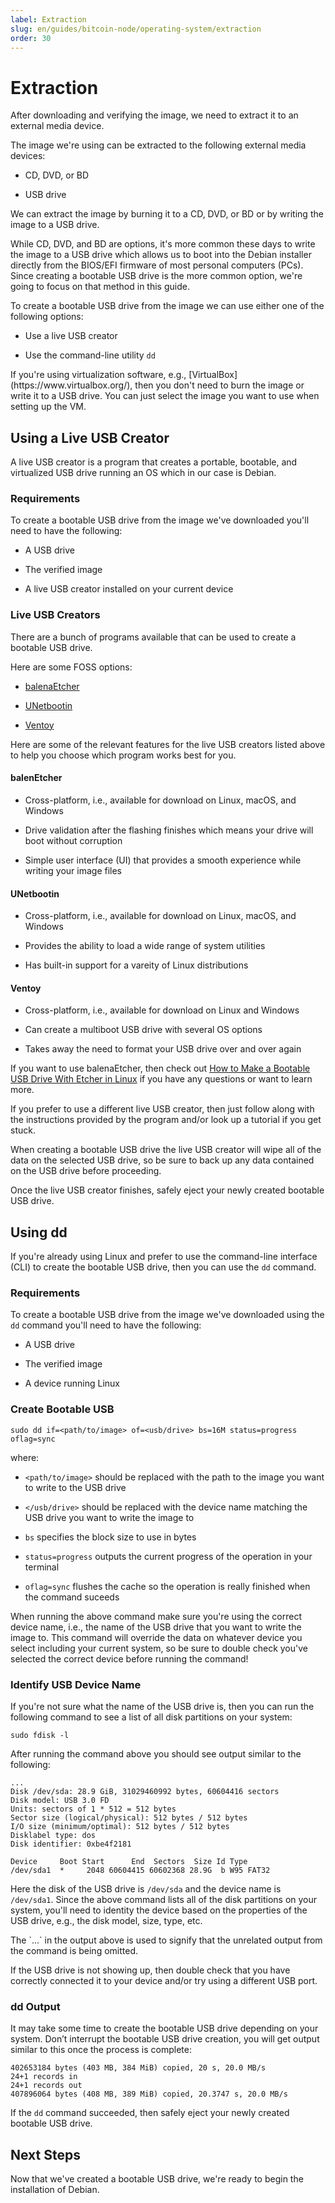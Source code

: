 ```yaml
---
label: Extraction
slug: en/guides/bitcoin-node/operating-system/extraction
order: 30
---
```



# Extraction

After downloading and verifying the image, we need to extract it to an external media device.

The image we're using can be extracted to the following external media devices:

- CD, DVD, or BD

- USB drive

We can extract the image by burning it to a CD, DVD, or BD or by writing the image to a USB drive.

While CD, DVD, and BD are options, it's more common these days to write the image to a USB drive which allows us to boot into the Debian installer directly from the BIOS/EFI firmware of most personal computers (PCs). Since creating a bootable USB drive is the more common option, we're going to focus on that method in this guide.

To create a bootable USB drive from the image we can use either one of the following options:

- Use a live USB creator

- Use the command-line utility `dd`

<Callout client:load type="tip">
  If you're using virtualization software, e.g., [VirtualBox](https://www.virtualbox.org/), then you don't need to burn the image or write it to a USB drive. You can just select the image you want to use when setting up the VM.
</Callout>

## Using a Live USB Creator

A live USB creator is a program that creates a portable, bootable, and virtualized USB drive running an OS which in our case is Debian.

### Requirements

To create a bootable USB drive from the image we've downloaded you'll need to have the following:

- A USB drive

- The verified image

- A live USB creator installed on your current device

### Live USB Creators

There are a bunch of programs available that can be used to create a bootable USB drive.

Here are some FOSS options:

- [balenaEtcher](https://etcher.balena.io/)

- [UNetbootin](https://unetbootin.github.io/)

- [Ventoy](https://ventoy.net/en/index.html)

Here are some of the relevant features for the live USB creators listed above to help you choose which program works best for you.

#### balenEtcher

- Cross-platform, i.e., available for download on Linux, macOS, and Windows

- Drive validation after the flashing finishes which means your drive will boot without corruption

- Simple user interface (UI) that provides a smooth experience while writing your image files

#### UNetbootin

- Cross-platform, i.e., available for download on Linux, macOS, and Windows

- Provides the ability to load a wide range of system utilities

- Has built-in support for a vareity of Linux distributions

#### Ventoy

- Cross-platform, i.e., available for download on Linux and Windows

- Can create a multiboot USB drive with several OS options

- Takes away the need to format your USB drive over and over again

If you want to use balenaEtcher, then check out [How to Make a Bootable USB Drive With Etcher in Linux](https://www.makeuseof.com/create-bootable-usb-drive-with-etcher-linux/) if you have any questions or want to learn more.

If you prefer to use a different live USB creator, then just follow along with the instructions provided by the program and/or look up a tutorial if you get stuck.

<Callout client:load type="warning">
  When creating a bootable USB drive the live USB creator will wipe all of the data on the selected USB drive, so be sure to back up any data contained on the USB drive before proceeding.
</Callout>

Once the live USB creator finishes, safely eject your newly created bootable USB drive.

## Using dd

If you're already using Linux and prefer to use the command-line interface (CLI) to create the bootable USB drive, then you can use the `dd` command.

### Requirements

To create a bootable USB drive from the image we've downloaded using the `dd` command you'll need to have the following:

- A USB drive

- The verified image

- A device running Linux

### Create Bootable USB

```sh:Create Bootable USB
sudo dd if=<path/to/image> of=<usb/drive> bs=16M status=progress oflag=sync
```

where:

- `<path/to/image>` should be replaced with the path to the image you want to write to the USB drive

- `</usb/drive>` should be replaced with the device name matching the USB drive you want to write the image to

- `bs` specifies the block size to use in bytes

- `status=progress` outputs the current progress of the operation in your terminal

- `oflag=sync` flushes the cache so the operation is really finished when the command suceeds

<Callout client:load type="warning">
  When running the above command make sure you're using the correct device name, i.e., the name of the USB drive that you want to write the image to. This command will override the data on whatever device you select including your current system, so be sure to double check you've selected the correct device before running the command!
</Callout>

### Identify USB Device Name

If you're not sure what the name of the USB drive is, then you can run the following command to see a list of all disk partitions on your system:

```sh:List Disk Partitions
sudo fdisk -l
```

After running the command above you should see output similar to the following:

```sh:Disk Partitions List
...
Disk /dev/sda: 28.9 GiB, 31029460992 bytes, 60604416 sectors
Disk model: USB 3.0 FD
Units: sectors of 1 * 512 = 512 bytes
Sector size (logical/physical): 512 bytes / 512 bytes
I/O size (minimum/optimal): 512 bytes / 512 bytes
Disklabel type: dos
Disk identifier: 0xbe4f2181

Device     Boot Start      End  Sectors  Size Id Type
/dev/sda1  *     2048 60604415 60602368 28.9G  b W95 FAT32
```

Here the disk of the USB drive is `/dev/sda` and the device name is `/dev/sda1`. Since the above command lists all of the disk partitions on your system, you'll need to identity the device based on the properties of the USB drive, e.g., the disk model, size, type, etc.

<Callout client:load type="info">
  The `...` in the output above is used to signify that the unrelated output from the command is being omitted.
</Callout>

If the USB drive is not showing up, then double check that you have correctly connected it to your device and/or try using a different USB port.

### dd Output

It may take some time to create the bootable USB drive depending on your system. Don’t interrupt the bootable USB drive creation, you will get output similar to this once the process is complete:

```sh:dd Output
402653184 bytes (403 MB, 384 MiB) copied, 20 s, 20.0 MB/s
24+1 records in
24+1 records out
407896064 bytes (408 MB, 389 MiB) copied, 20.3747 s, 20.0 MB/s
```

If the `dd` command succeeded, then safely eject your newly created bootable USB drive.

## Next Steps

Now that we've created a bootable USB drive, we're ready to begin the installation of Debian.

